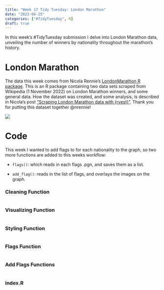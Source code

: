 ```yaml
---
title: "Week 17 Tidy Tuesday: London Marathon"
date: "2023-04-25"
categories: ["#TidyTuesday", R]
draft: true
---
```


In this week's #TidyTuesday submission I delve into London Marathon data, unveiling the number of winners by nationality throughout the marathon's history. 

# London Marathon 

The data this week comes from Nicola Rennie's [LondonMarathon R package](https://github.com/nrennie/LondonMarathon). This is an R package containing two data sets scraped from Wikipedia (1 November 2022) on London Marathon winners, and some general data. How the dataset was created, and some analysis, is described in Nicola's post ["Scraping London Marathon data with {rvest}"](https://nrennie.rbind.io/blog/web-scraping-rvest-london-marathon/). Thank you for putting this dataset together @nrennie!

![](plot.png)

# Code

This week I wanted to add flags to for each nationality to the graph, so two more functions are added to this weeks workflow: 

* `flags()`: which reads in each flags .pgn, and saves them as a list. 

* `add_flag()`: reads in the list of flags, and overlays the images on the graph. 

::: {.panel-tabset}

### Cleaning Function

```r

```

### Visualizing Function

```r

```

### Styling Function

```r

```

### Flags Function

```r

```

### Add Flags Functions

```r

```

### index.R

```r

```

:::


